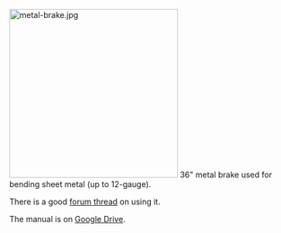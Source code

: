 [[File:metal-brake.jpg|right|300px]]
36" metal brake used for bending sheet metal (up to 12-gauge).

There is a good [http://www.metalmeet.com/forum/showthread.php?t=12189 forum thread] on using it.

The manual is on [https://drive.google.com/open?id=0B1BiUKpVQf5nb0QzZDh6aGxCTmM Google Drive].

